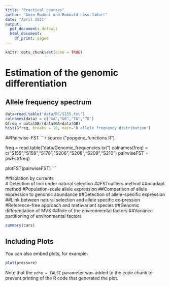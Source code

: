 ```yaml
---
title: "Practical courses"
author: "Amin Madoui and Romuald Laso-Jadart"
date: "April 2021"
output:
  pdf_document: default
  html_document:
    df_print: paged
---
```


```r
knitr::opts_chunk$set(echo = TRUE)
```

#   Estimation of the genomic differentiation
##    Allele frequency spectrum

 ```r
 data=read.table('data/RC/S155.txt')
 colnames(data) = c("GA","GB","TA","TB")
 Gfreq = data$GB/(data$GA+data$GB)
 hist(Gfreq, breaks = 10, main="B allele frequency distribution")
 ```
 ##Pairwise-FST
 ```r
 source ("popgene_functions.R")
 
 freq = read.table("data/Genomic_frequencies.txt")
 colnames(freq) = c("S155","S158","S178","S206","S208","S209","S210")
 pairwiseFST = pwFst(freq)
 
plotFST(pairwiseFST)
 ```
 
 ##Isolation by currents   
 # Detection of loci under natural selection
 ##FSToutliers method
 ##pcadapt method
 #Population-scale allele expression
 ##Comparison of allele expression to genomic abundance
 ##Detection of allele-specific expression
 ##Link between natural selection and allele specific ex-pression
 #Reference-free approach and metavariant species
 ##Genomic differentiation of MVS
 ##Role of the environmental factors
 ##Variance partitioning of environmental factors


```r
summary(cars)
```

## Including Plots

You can also embed plots, for example:

```r
plot(pressure)
```

Note that the `echo = FALSE` parameter was added to the code chunk to prevent printing of the R code that generated the plot.
